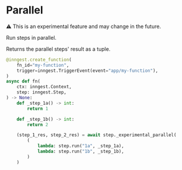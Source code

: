 # Parallel <VersionBadge version="v0.2.0+" />

<Callout variant="warning">
    <span style={{fontFamily: 'none'}}>⚠️</span> This is an experimental feature and may change in the future.
</Callout>

Run steps in parallel.

Returns the parallel steps' result as a tuple.

```py
@inngest.create_function(
    fn_id="my-function",
    trigger=inngest.TriggerEvent(event="app/my-function"),
)
async def fn(
    ctx: inngest.Context,
    step: inngest.Step,
) -> None:
    def _step_1a() -> int:
        return 1

    def _step_1b() -> int:
        return 2

    (step_1_res, step_2_res) = await step._experimental_parallel(
        (
            lambda: step.run("1a", _step_1a),
            lambda: step.run("1b", _step_1b),
        )
    )
```
